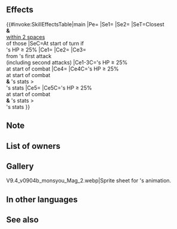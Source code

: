 {{Weapon Infobox
|tagid=SID_古の変身の書
|intID=4677
|image=wep_mg501
|exclusive=1
|weaponType=Blue Tome
|cost=400
|might=14
|range=2
|effect=Grants HP+5.<br><br>At start of turn, if unit's HP ≥ 25%, inflicts Spd/Res-7 and【Sabotage】on closest foes and any foes within 2 spaces of those foes through their next actions.<br><br>At start of combat, if unit's HP ≥ 25%, grants bonus to unit's Atk/Spd/Def/Res = 25% of foe's Atk at start of combat - 4 (max 14; min 5), grants bonus to unit's Atk/Spd/Def/Res = highest respective stat from among allies within 3 spaces - unit's stat values (calculates each stat bonus independently at start of combat; if unit's stat is highest, unit's stat will decrease), deals damage = 20% of unit's Spd (excluding area-of-effect Specials), and reduces damage from foe's first attack by 7 during combat ("first attack" normally means only the first strike; for effects that grant "unit attacks twice," it means the first and second strikes).<br><br>【Sabotage】<br>Inflicts penalty on unit's Atk/Spd/Def/Res during combat = highest penalty on each stat between unit and allies within 2 spaces of unit through its next action. Calculates each stat penalty independently.
|statModifiers=5,14,0,0,0
|required=Thoron;Shine
|properties=random_owner
}}
==Effects==
{{#invoke:SkillEffectsTable|main
|Pe={{Eft|Stat Boosts|HP|5}}
|Se1={{Eft|Penalties|Spd/Res|7}}
|Se2={{SEt|Sabotage}}
|SeT=Closest {{Tgt|Foes}}<br>'''&''' {{Tgt|Foes}}<br>[[within 2 spaces]]<br>of those {{Tgt|Foes}}
|SeC=At start of turn if<br>{{Tgt|Unit}}'s HP ≥ 25%
|Ce1={{Eft|Temporary buffs|Atk/Spd/Def/Res|25% of {{Tgt|Foe}}'s Atk<br>at start of combat, -4|min=5|max=14}}
|Ce2={{Eft|Damage Boost|20% of {{Tgt|Unit}}'s Spd}}
|Ce3={{Eft|Damage Reduction|7}}<br>from {{Tgt|Foe}}'s first attack<br>(including second attacks)
|Ce1-3C={{Tgt|Unit}}'s HP ≥ 25%<br>at start of combat
|Ce4={{Eft|Temporary buffs|Atk/Spd/Def/Res|highest stat of {{Tgt|Allies}}<br>[[within 3 spaces]]<br>- {{Tgt|Unit}}'s stats<br>at start of combat}}
|Ce4C={{Tgt|Unit}}'s HP ≥ 25%<br>at start of combat<br>'''&''' {{Tgt|Ally}}'s stats ><br>{{Tgt|Unit}}'s stats
|Ce5={{Eft|Temporary debuffs|Atk/Spd/Def/Res|{{Tgt|Unit}}'s stat - highest<br>stat of {{Tgt|Allies}}<br>[[within 3 spaces]]<br>at start of combat}}
|Ce5C={{Tgt|Unit}}'s HP ≥ 25%<br>at start of combat<br>'''&''' {{Tgt|Unit}}'s stats ><br>{{Tgt|Allies}}'s stats
}}

==Note==
{{Penalties}}
{{Sabotage}}
{{Temporary buffs}}
{{At start of combat}}
{{Temporary debuffs}}
{{DamageBoost}}
{{FlatDamageReduction|7}}
==List of owners==
{{Skill Hero List}}
==Gallery==
<gallery>
V9.4_v0904b_monsyou_Mag_2.webp|Sprite sheet for {{PAGENAME}}'s animation.
</gallery>
==In other languages==
{{OtherLanguages
|japanese=
|german=
|spanishEU=
|spanishLA=
|french=
|italian=
|chineseTW=
|portuguese=
}}
==See also==
{{See also skills|cond=Description LIKE '%unit_s%=%highest%among allies within _ spaces%' AND Exclusive='1'}}
{{Weapons Navbox}}